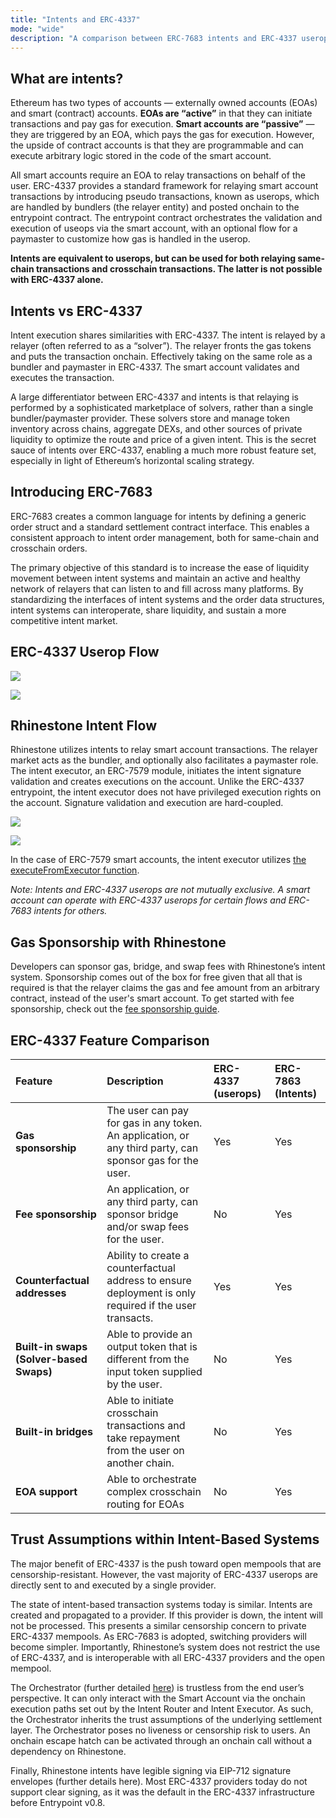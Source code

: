 ```yaml
---
title: "Intents and ERC-4337"
mode: "wide"
description: "A comparison between ERC-7683 intents and ERC-4337 userops to better understand Rhinestone's transaction infrastructure"
---
```


## What are intents?

Ethereum has two types of accounts — externally owned accounts (EOAs) and smart (contract) accounts. **EOAs are “active”** in that they can initiate transactions and pay gas for execution. **Smart accounts are “passive”** — they are triggered by an EOA, which pays the gas for execution. However, the upside of contract accounts is that they are programmable and can execute arbitrary logic stored in the code of the smart account.

All smart accounts require an EOA to relay transactions on behalf of the user. ERC-4337 provides a standard framework for relaying smart account transactions by introducing pseudo transactions, known as userops, which are handled by bundlers (the relayer entity) and posted onchain to the entrypoint contract. The entrypoint contract orchestrates the validation and execution of useops via the smart account, with an optional flow for a paymaster to customize how gas is handled in the userop.

**Intents are equivalent to userops, but can be used for both relaying same-chain transactions and crosschain transactions. The latter is not possible with ERC-4337 alone.**

## Intents vs ERC-4337

Intent execution shares similarities with ERC-4337. The intent is relayed by a relayer (often referred to as a “solver”). The relayer fronts the gas tokens and puts the transaction onchain. Effectively taking on the same role as a bundler and paymaster in ERC-4337. The smart account validates and executes the transaction.

A large differentiator between ERC-4337 and intents is that relaying is performed by a sophisticated marketplace of solvers, rather than a single bundler/paymaster provider. These solvers store and manage token inventory across chains, aggregate DEXs, and other sources of private liquidity to optimize the route and price of a given intent. This is the secret sauce of intents over ERC-4337, enabling a much more robust feature set, especially in light of Ethereum’s horizontal scaling strategy.  

## Introducing ERC-7683

ERC-7683 creates a common language for intents by defining a generic order struct and a standard settlement contract interface. This enables a consistent approach to intent order management, both for same-chain and crosschain orders. 

The primary objective of this standard is to increase the ease of liquidity movement between intent systems and maintain an active and healthy network of relayers that can listen to and fill across many platforms. By standardizing the interfaces of intent systems and the order data structures, intent systems can interoperate, share liquidity, and sustain a more competitive intent market. 

## ERC-4337 Userop Flow

<img
  className="block dark:hidden"
  src="/images/erc_4337_flow_light.png"
/>

<img
  className="hidden dark:block"
  src="/images/erc_4337_flow_dark.png"
/>

## Rhinestone Intent Flow

Rhinestone utilizes intents to relay smart account transactions. The relayer market acts as the bundler, and optionally also facilitates a paymaster role. The intent executor, an ERC-7579 module, initiates the intent signature validation and creates executions on the account. Unlike the ERC-4337 entrypoint, the intent executor does not have privileged execution rights on the account. Signature validation and execution are hard-coupled. 

<img
  className="block dark:hidden"
  src="/images/intent_flow_light.png"
/>

<img
  className="hidden dark:block"
  src="/images/intent_flow_dark.png"
/>

In the case of ERC-7579 smart accounts, the intent executor utilizes [the executeFromExecutor function](https://eips.ethereum.org/EIPS/eip-7579#execution-behavior). 

_Note: Intents and ERC-4337 userops are not mutually exclusive. A smart account can operate with ERC-4337 userops for certain flows and ERC-7683 intents for others._

## Gas Sponsorship with Rhinestone

Developers can sponsor gas, bridge, and swap fees with Rhinestone’s intent system. Sponsorship comes out of the box for free given that all that is required is that the relayer claims the gas and fee amount from an arbitrary contract, instead of the user's smart account.
To get started with fee sponsorship, check out the [fee sponsorship guide](../../sdk/smart-wallet/gas-fee-sponsorship).

## ERC-4337 Feature Comparison

| Feature | Description | ERC-4337 (userops) | ERC-7863 (Intents) |
| :--- | :--- | :--- | :--- |
| **Gas sponsorship** | The user can pay for gas in any token. An application, or any third party, can sponsor gas for the user. | Yes | Yes |
| **Fee sponsorship** | An application, or any third party, can sponsor bridge and/or swap fees for the user. | No | Yes |
| **Counterfactual addresses** | Ability to create a counterfactual address to ensure deployment is only required if the user transacts. | Yes | Yes |
| **Built-in swaps (Solver-based Swaps)** | Able to provide an output token that is different from the input token supplied by the user. | No | Yes |
| **Built-in bridges** | Able to initiate crosschain transactions and take repayment from the user on another chain. | No | Yes |
| **EOA support** | Able to orchestrate complex crosschain routing for EOAs | No | Yes |

## Trust Assumptions within Intent-Based Systems

The major benefit of ERC-4337 is the push toward open mempools that are censorship-resistant. However, the vast majority of ERC-4337 userops are directly sent to and executed by a single provider. 

The state of intent-based transaction systems today is similar. Intents are created and propagated to a provider. If this provider is down, the intent will not be processed. This presents a similar censorship concern to private ERC-4337 mempools. As ERC-7683 is adopted, switching providers will become simpler. Importantly, Rhinestone’s system does not restrict the use of ERC-4337, and is interoperable with all ERC-4337 providers and the open mempool. 

The Orchestrator (further detailed [here](../introduction/rhinestone-intents#the-orchestrator)) is trustless from the end user’s perspective. It can only interact with the Smart Account via the onchain execution paths set out by the Intent Router and Intent Executor. As such, the Orchestrator inherits the trust assumptions of the underlying settlement layer. The Orchestrator poses no liveness or censorship risk to users. An onchain escape hatch can be activated through an onchain call without a dependency on Rhinestone.

Finally, Rhinestone intents have legible signing via EIP-712 signature envelopes (further details here). Most ERC-4337 providers today do not support clear signing, as it was the default in the ERC-4337 infrastructure before Entrypoint v0.8.
